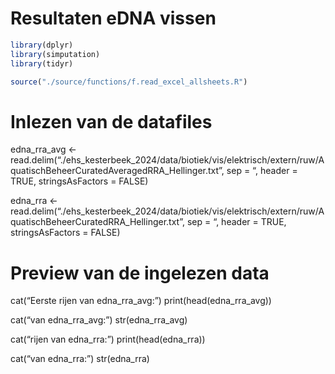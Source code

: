 # Resultaten eDNA vissen

```r
library(dplyr)
library(simputation)
library(tidyr)
```

```r
source("./source/functions/f.read_excel_allsheets.R")
```
# Inlezen van de datafiles
edna_rra_avg <- read.delim("./ehs_kesterbeek_2024/data/biotiek/vis/elektrisch/extern/ruw/AquatischBeheerCuratedAveragedRRA_Hellinger.txt", 
                           sep = "\t", header = TRUE, stringsAsFactors = FALSE)

edna_rra <- read.delim("./ehs_kesterbeek_2024/data/biotiek/vis/elektrisch/extern/ruw/AquatischBeheerCuratedRRA_Hellinger.txt", 
                       sep = "\t", header = TRUE, stringsAsFactors = FALSE)

# Preview van de ingelezen data
cat("Eerste rijen van edna_rra_avg:\n")
print(head(edna_rra_avg))

cat("\nStrucuur van edna_rra_avg:\n")
str(edna_rra_avg)

cat("\nEerste rijen van edna_rra:\n")
print(head(edna_rra))

cat("\nStrucuur van edna_rra:\n")
str(edna_rra)
